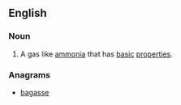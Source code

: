 ==English==

===Noun===
{{en-noun|head=[[base]] [[gas]]|es}}

# {{label|en|chemistry|science}} A gas like [[ammonia]] that has [[basic]] [[properties]].

===Anagrams===
* [[bagasse#English|bagasse]]